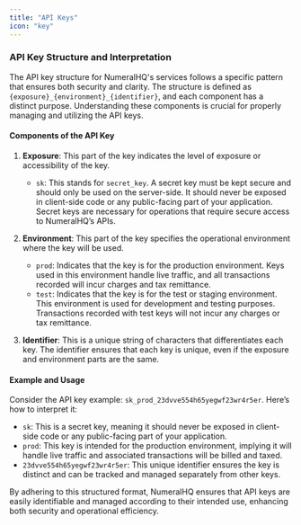 ```yaml
---
title: "API Keys"
icon: "key"
---
```


### API Key Structure and Interpretation

The API key structure for NumeralHQ's services follows a specific pattern that ensures both security and clarity. The structure is defined as `{exposure}_{environment}_{identifier}`, and each component has a distinct purpose. Understanding these components is crucial for properly managing and utilizing the API keys.

#### Components of the API Key

1. **Exposure**: This part of the key indicates the level of exposure or accessibility of the key.

   - `sk`: This stands for `secret_key`. A secret key must be kept secure and should only be used on the server-side. It should never be exposed in client-side code or any public-facing part of your application. Secret keys are necessary for operations that require secure access to NumeralHQ’s APIs.

2. **Environment**: This part of the key specifies the operational environment where the key will be used.

   - `prod`: Indicates that the key is for the production environment. Keys used in this environment handle live traffic, and all transactions recorded will incur charges and tax remittance.
   - `test`: Indicates that the key is for the test or staging environment. This environment is used for development and testing purposes. Transactions recorded with test keys will not incur any charges or tax remittance.

3. **Identifier**: This is a unique string of characters that differentiates each key. The identifier ensures that each key is unique, even if the exposure and environment parts are the same.

#### Example and Usage

Consider the API key example: `sk_prod_23dvve554h65yegwf23wr4r5er`. Here’s how to interpret it:

- `sk`: This is a secret key, meaning it should never be exposed in client-side code or any public-facing part of your application.
- `prod`: This key is intended for the production environment, implying it will handle live traffic and associated transactions will be billed and taxed.
- `23dvve554h65yegwf23wr4r5er`: This unique identifier ensures the key is distinct and can be tracked and managed separately from other keys.

By adhering to this structured format, NumeralHQ ensures that API keys are easily identifiable and managed according to their intended use, enhancing both security and operational efficiency.
